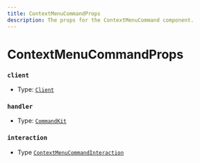 ```yaml
---
title: ContextMenuCommandProps
description: The props for the ContextMenuCommand component.
---
```


# ContextMenuCommandProps

### `client`

- Type: [`Client`](https://old.discordjs.dev/#/docs/discord.js/main/class/Client)

### `handler`

- Type: [`CommandKit`](/docs/classes/CommandKit)

### `interaction`

- Type [`ContextMenuCommandInteraction`](https://old.discordjs.dev/#/docs/discord.js/main/class/ContextMenuCommandInteraction)

